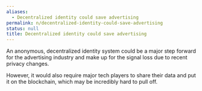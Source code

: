 ```yaml
---
aliases:
  - Decentralized identity could save advertising
permalink: n/decentralized-identity-could-save-advertising
status: null
title: Decentralized identity could save advertising
---
```

An anonymous, decentralized identity system could be a major step forward for the advertising industry and make up for the signal loss due to recent privacy changes.

However, it would also require major tech players to share their data and put it on the blockchain, which may be incredibly hard to pull off.
